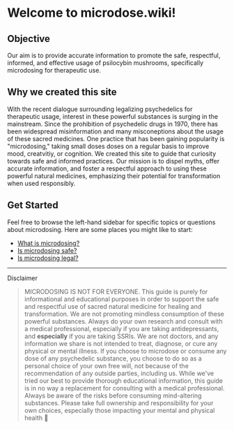 
# Welcome to microdose.wiki!

## Objective

Our aim is to provide accurate information to promote the safe, respectful, informed, and effective usage of psilocybin mushrooms, specifically microdosing for therapeutic use.

## Why we created this site

With the recent dialogue surrounding legalizing psychedelics for therapeutic usage, interest in these powerful substances is surging in the mainstream. Since the prohibition of psychedelic drugs in 1970, there has been widespread misinformation and many misconeptions about the usage of these sacred medicines. One practice that has been gaining popularity is "microdosing," taking small doses doses on a regular basis to improve mood, creatvitiy, or cognition. We created this site to guide that curiosity towards safe and informed practices. Our mission is to dispel myths, offer accurate information, and foster a respectful approach to using these powerful natural medicines, emphasizing their potential for transformation when used responsibly.

## Get Started

Feel free to browse the left-hand sidebar for specific topics or questions about microdosing. Here are some places you might like to start:

- [What is microdosing?](./microdosing.mdx)
- [Is microdosing safe?](./safety.mdx)
- [Is microdosing legal?](./legality.mdx)

---

<Callout type="warning">Disclaimer</Callout>

> MICRODOSING IS NOT FOR EVERYONE. This guide is purely for informational and educational purposes in order to support the safe and respectful use of sacred natural medicine for healing and transformation. We are not promoting mindless consumption of these powerful substances. Always do your own research and consult with a medical professional, especially if you are taking antidepressants, and **especially** if you are taking SSRIs. We are not doctors, and any information we share is not intended to treat, diagnose, or cure any physical or mental illness. If you choose to microdose or consume any dose of any psychedelic substance, you choose to do so as a personal choice of your own free will, not because of the recommendation of any outside parties, including us. While we've tried our best to provide thorough educational information, this guide is in no way a replacement for consulting with a medical professional. Always be aware of the risks before consuming mind-altering substances. Please take full ownership and responsibility for your own choices, especially those impacting your mental and physical health 💜
